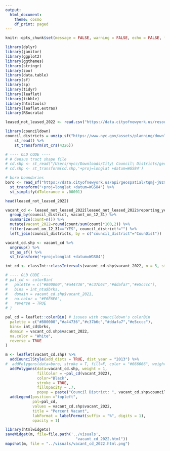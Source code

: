 ```yaml
---
output:
  html_document:
    theme: cosmo
    df_print: paged
---
```



```r
knitr::opts_chunk$set(message = FALSE, warning = FALSE, echo = FALSE, fig.align="left", fig.width=14, fig.height=8)
```

```r
library(dplyr)
library(janitor)
library(ggplot2)
library(ggthemes)
library(stringr)
library(zoo)
library(data.table)
library(sf)
library(sp)
library(tidyr)
library(leaflet)
library(tibble)
library(htmltools)
library(leaflet.extras)
library(RSocrata)

leased_not_leased_2022 <- read.csv("https://data.cityofnewyork.us/resource/92iy-9c3n.csv?$limit=999999999") %>% clean_names()
```

```r
library(councildown)
council_districts = unzip_sf("https://www.nyc.gov/assets/planning/download/zip/data-maps/open-data/nycc_21d.zip") %>% 
	st_read() %>% 
	st_transform(st_crs(4326))
```

```r
# ---- OLD CODE ----
# # Census tract shape file
# cd.shp <- st_read("/Users/nycc/Downloads/City\ Council\ Districts/geo_export_5ab108fe-1723-40b1-ba2a-255cb4deb4a3.shp")
# cd.shp <- st_transform(cd.shp,'+proj=longlat +datum=WGS84')
```

```r
# boro boundaries
boro <- read_sf("https://data.cityofnewyork.us/api/geospatial/tqmj-j8zm?method=export&format=GeoJSON") %>% 
  st_transform("+proj=longlat +datum=WGS84") %>% 
  st_simplify(dTolerance = .00001)
```


```r
head(leased_not_leased_2022)
```


```r
vacant_cd <- leased_not_leased_2022[leased_not_leased_2022$reporting_year == '2021 and 2022',] %>% 
  group_by(council_district, vacant_on_12_31) %>% 
  summarize(count=n()) %>%
  mutate(vacant_2022=round(count/sum(count)*100,2)) %>%
  filter(vacant_on_12_31=="YES", council_district!="") %>% 
  left_join(council_districts, by = c("council_district"="CounDist"))
```

```r
vacant_cd.shp <- vacant_cd %>% 
  ungroup() %>% 
  st_as_sf() %>% 
  st_transform('+proj=longlat +datum=WGS84')
```


```r

int_cd <- classInt::classIntervals(vacant_cd.shp$vacant_2022, n = 5, style = 'sd')

# ---- OLD CODE ----
# pal_cd <- colorBin(
#   palette = c("#800000","#a44736","#c37b6c","#ddafa7","#e5cccc"),
#   bins = int_nta$brks,
#   domain = vacant_cd.shp$vacant_2021, 
#   na.color = "#E6E6E6",
#   reverse = TRUE
# )

pal_cd = leaflet::colorBin( # issues with councildown's colorBin
  palette = c("#800000","#a44736","#c37b6c","#ddafa7","#e5cccc"),
  bins= int_cd$brks,
  domain = vacant_cd.shp$vacant_2022, 
  na.color = "White", 
  reverse = TRUE
)
```

```r
m <- leaflet(vacant_cd.shp) %>%
  addCouncilStyle(add_dists = TRUE, dist_year = "2013") %>%
#  addPolygons(data=boro, stroke = T, fill=F, color = "#666666", weight = 1) %>%
  addPolygons(data=vacant_cd.shp, weight = 1,
              fillColor = ~pal_cd(vacant_2022),
              color="Black",
              stroke = TRUE,
              fillOpacity = .7,
              popup = paste("Council District: ", vacant_cd.shp$council_district, "</br>","Number Vacant: ", vacant_cd.shp$count, "</br>", "Percent Vacant: ", paste(vacant_cd.shp$vacant_2022,"%", sep=""))) %>% 
  addLegend(position ="topleft", 
            pal=pal_cd,
            values = vacant_cd.shp$vacant_2022,
            title = "Percent Vacant",
            labFormat = labelFormat(suffix = "%", digits = 1),
            opacity = 1) 

library(htmlwidgets)
saveWidget(m, file=file.path('../visuals', 
                               "vacant_cd_2022.html"))
mapshot(m, file = "../visuals/vacant_cd_2022.html.png")
```


